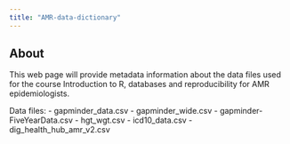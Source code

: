 ```yaml
---
title: "AMR-data-dictionary"
---
```


## About

This web page will provide metadata information about the data files used for the course Introduction to R, databases and reproducibility for AMR epidemiologists.

Data files:
- gapminder_data.csv
- gapminder_wide.csv
- gapminder-FiveYearData.csv
- hgt_wgt.csv
- icd10_data.csv
- dig_health_hub_amr_v2.csv
